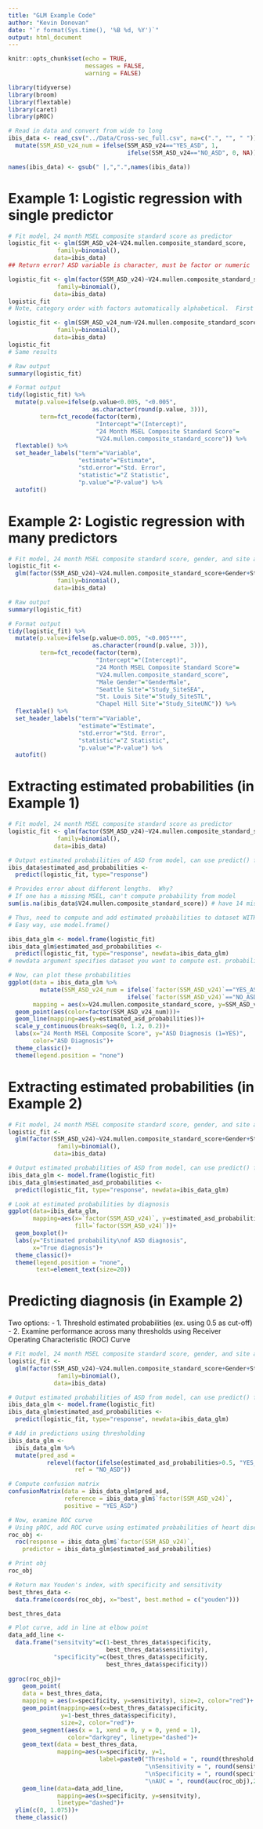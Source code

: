 ```yaml
---
title: "GLM Example Code"
author: "Kevin Donovan"
date: "`r format(Sys.time(), '%B %d, %Y')`"
output: html_document
---
```

```r
knitr::opts_chunk$set(echo = TRUE, 
                      messages = FALSE, 
                      warning = FALSE)
```

```r
library(tidyverse)
library(broom)
library(flextable)
library(caret)
library(pROC)
```

```r
# Read in data and convert from wide to long
ibis_data <- read_csv("../Data/Cross-sec_full.csv", na=c(".", "", " ")) %>%
  mutate(SSM_ASD_v24_num = ifelse(SSM_ASD_v24=="YES_ASD", 1,
                                  ifelse(SSM_ASD_v24=="NO_ASD", 0, NA)))

names(ibis_data) <- gsub(" |,",".",names(ibis_data))
```

# Example 1: Logistic regression with single predictor

```r
# Fit model, 24 month MSEL composite standard score as predictor
logistic_fit <- glm(SSM_ASD_v24~V24.mullen.composite_standard_score, 
              family=binomial(),
             data=ibis_data)
## Return error? ASD variable is character, must be factor or numeric

logistic_fit <- glm(factor(SSM_ASD_v24)~V24.mullen.composite_standard_score, 
              family=binomial(),
             data=ibis_data)
logistic_fit
# Note, category order with factors automatically alphabetical.  First set to "reference", ok in this case (as NO comes before YES)

logistic_fit <- glm(SSM_ASD_v24_num~V24.mullen.composite_standard_score, 
              family=binomial(),
             data=ibis_data)
logistic_fit
# Same results

# Raw output
summary(logistic_fit)

# Format output
tidy(logistic_fit) %>%
  mutate(p.value=ifelse(p.value<0.005, "<0.005", 
                        as.character(round(p.value, 3))),
         term=fct_recode(factor(term),
                         "Intercept"="(Intercept)",
                         "24 Month MSEL Composite Standard Score"=
                         "V24.mullen.composite_standard_score")) %>%
  flextable() %>%
  set_header_labels("term"="Variable",
                    "estimate"="Estimate",
                    "std.error"="Std. Error",
                    "statistic"="Z Statistic",
                    "p.value"="P-value") %>%
  autofit()

```

# Example 2: Logistic regression with many predictors

```r
# Fit model, 24 month MSEL composite standard score, gender, and site as predictors
logistic_fit <- 
  glm(factor(SSM_ASD_v24)~V24.mullen.composite_standard_score+Gender+Study_Site, 
              family=binomial(),
             data=ibis_data)

# Raw output
summary(logistic_fit)

# Format output
tidy(logistic_fit) %>%
  mutate(p.value=ifelse(p.value<0.005, "<0.005***", 
                        as.character(round(p.value, 3))),
         term=fct_recode(factor(term),
                         "Intercept"="(Intercept)",
                         "24 Month MSEL Composite Standard Score"=
                         "V24.mullen.composite_standard_score",
                         "Male Gender"="GenderMale",
                         "Seattle Site"="Study_SiteSEA",
                         "St. Louis Site"="Study_SiteSTL",
                         "Chapel Hill Site"="Study_SiteUNC")) %>%
  flextable() %>%
  set_header_labels("term"="Variable",
                    "estimate"="Estimate",
                    "std.error"="Std. Error",
                    "statistic"="Z Statistic",
                    "p.value"="P-value") %>%
  autofit()
```

# Extracting estimated probabilities (in Example 1)

```r
# Fit model, 24 month MSEL composite standard score as predictor
logistic_fit <- glm(factor(SSM_ASD_v24)~V24.mullen.composite_standard_score, 
              family=binomial(),
             data=ibis_data)

# Output estimated probabilities of ASD from model, can use predict() fn
ibis_data$estimated_asd_probabilities <- 
  predict(logistic_fit, type="response")

# Provides error about different lengths.  Why?
# If one has a missing MSEL, can't compute probability from model
sum(is.na(ibis_data$V24.mullen.composite_standard_score)) # have 14 missing values

# Thus, need to compute and add estimated probabilities to dataset WITHOUT missing MSEL
# Easy way, use model.frame()

ibis_data_glm <- model.frame(logistic_fit)
ibis_data_glm$estimated_asd_probabilities <- 
  predict(logistic_fit, type="response", newdata=ibis_data_glm)
# newdata argument specifies dataset you want to compute est. probabilities based on model

# Now, can plot these probabilities
ggplot(data = ibis_data_glm %>% 
         mutate(SSM_ASD_v24_num = ifelse(`factor(SSM_ASD_v24)`=="YES_ASD", 1,
                                  ifelse(`factor(SSM_ASD_v24)`=="NO_ASD", 0, NA))), 
       mapping = aes(x=V24.mullen.composite_standard_score, y=SSM_ASD_v24_num))+
  geom_point(aes(color=factor(SSM_ASD_v24_num)))+
  geom_line(mapping=aes(y=estimated_asd_probabilities))+
  scale_y_continuous(breaks=seq(0, 1.2, 0.2))+
  labs(x="24 Month MSEL Composite Score", y="ASD Diagnosis (1=YES)",
       color="ASD Diagnosis")+
  theme_classic()+
  theme(legend.position = "none")
```

# Extracting estimated probabilities (in Example 2)

```r
# Fit model, 24 month MSEL composite standard score, gender, and site as predictors
logistic_fit <- 
  glm(factor(SSM_ASD_v24)~V24.mullen.composite_standard_score+Gender+Study_Site, 
              family=binomial(),
             data=ibis_data)

# Output estimated probabilities of ASD from model, can use predict() fn
ibis_data_glm <- model.frame(logistic_fit)
ibis_data_glm$estimated_asd_probabilities <- 
  predict(logistic_fit, type="response", newdata=ibis_data_glm)

# Look at estimated probabilities by diagnosis
ggplot(data=ibis_data_glm,
       mapping=aes(x=`factor(SSM_ASD_v24)`, y=estimated_asd_probabilities,
                   fill=`factor(SSM_ASD_v24)`))+
  geom_boxplot()+
  labs(y="Estimated probability\nof ASD diagnosis",
       x="True diagnosis")+
  theme_classic()+
  theme(legend.position = "none",
        text=element_text(size=20))
```

# Predicting diagnosis (in Example 2)
Two options:
- 1. Threshold estimated probabilities (ex. using 0.5 as cut-off)
- 2. Examine performance across many thresholds using Receiver Operating Characteristic (ROC) Curve

```r
# Fit model, 24 month MSEL composite standard score, gender, and site as predictors
logistic_fit <- 
  glm(factor(SSM_ASD_v24)~V24.mullen.composite_standard_score+Gender+Study_Site, 
              family=binomial(),
             data=ibis_data)

# Output estimated probabilities of ASD from model, can use predict() fn
ibis_data_glm <- model.frame(logistic_fit)
ibis_data_glm$estimated_asd_probabilities <- 
  predict(logistic_fit, type="response", newdata=ibis_data_glm)

# Add in predictions using thresholding
ibis_data_glm <-
  ibis_data_glm %>%
  mutate(pred_asd = 
           relevel(factor(ifelse(estimated_asd_probabilities>0.5, "YES_ASD", "NO_ASD")),
                   ref = "NO_ASD"))

# Compute confusion matrix
confusionMatrix(data = ibis_data_glm$pred_asd,
                reference = ibis_data_glm$`factor(SSM_ASD_v24)`,
                positive = "YES_ASD")

# Now, examine ROC curve
# Using pROC, add ROC curve using estimated probabilities of heart disease in test set
roc_obj <- 
  roc(response = ibis_data_glm$`factor(SSM_ASD_v24)`, 
    predictor = ibis_data_glm$estimated_asd_probabilities)

# Print obj
roc_obj

# Return max Youden's index, with specificity and sensitivity
best_thres_data <- 
  data.frame(coords(roc_obj, x="best", best.method = c("youden")))

best_thres_data

# Plot curve, add in line at elbow point
data_add_line <-
  data.frame("sensitvity"=c(1-best_thres_data$specificity,
                            best_thres_data$sensitivity),
             "specificity"=c(best_thres_data$specificity,
                            best_thres_data$specificity))
  
ggroc(roc_obj)+
    geom_point(
    data = best_thres_data,
    mapping = aes(x=specificity, y=sensitivity), size=2, color="red")+
    geom_point(mapping=aes(x=best_thres_data$specificity, 
               y=1-best_thres_data$specificity), 
               size=2, color="red")+
    geom_segment(aes(x = 1, xend = 0, y = 0, yend = 1),
                 color="darkgrey", linetype="dashed")+
    geom_text(data = best_thres_data,
              mapping=aes(x=specificity, y=1,
                          label=paste0("Threshold = ", round(threshold,2),
                                       "\nSensitivity = ", round(sensitivity,2),
                                       "\nSpecificity = ", round(specificity,2),
                                       "\nAUC = ", round(auc(roc_obj),2))))+
    geom_line(data=data_add_line,
              mapping=aes(x=specificity, y=sensitvity),
              linetype="dashed")+
  ylim(c(0, 1.075))+
  theme_classic()
```
